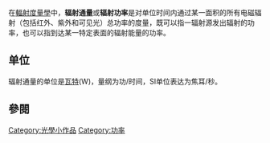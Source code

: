 在[[輻射度量學|輻射度量學]]中，'''辐射通量'''或'''辐射功率'''是对单位时间内通过某一面积的所有电磁辐射（包括红外、紫外和可见光）总功率的度量，既可以指一辐射源发出辐射的功率，也可以指到达某一特定表面的辐射能量的功率。

== 单位 ==
辐射通量的单位是[[瓦特|瓦特]](W)，量纲为功/时间，SI单位表达为焦耳/秒。

==參閱==
{{國際單位制輻射量單位}}

[[Category:光學小作品|Category:光學小作品]]
[[Category:功率|Category:功率]]